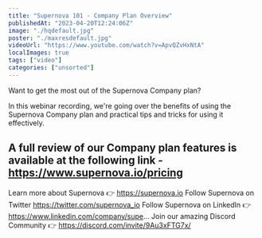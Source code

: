 ```yaml
---
title: "Supernova 101 - Company Plan Overview"
publishedAt: "2023-04-20T12:24:06Z"
image: "./hqdefault.jpg"
poster: "./maxresdefault.jpg"
videoUrl: "https://www.youtube.com/watch?v=ApvQZvHxNtA"
localImages: true
tags: ["video"]
categories: ["unsorted"]
---
```


Want to get the most out of the Supernova Company plan?

In this webinar recording, we're going over the benefits of using the Supernova Company plan and practical tips and tricks for using it effectively.

## A full review of our Company plan features is available at the following link - https://www.supernova.io/pricing

Learn more about Supernova 👉 https://supernova.io
Follow Supernova on Twitter https://twitter.com/supernova_io
Follow Supernova on LinkedIn 👉https://www.linkedin.com/company/supe...
Join our amazing Discord Community 👉 https://discord.com/invite/9Au3xFTG7x/
